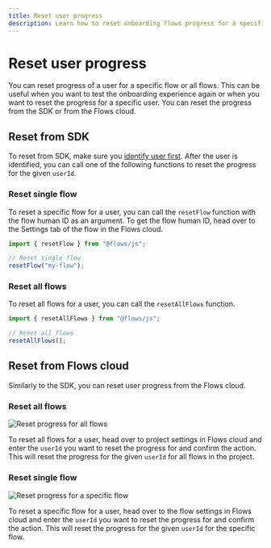 ```yaml
---
title: Reset user progress
description: Learn how to reset onboarding flows progress for a specific user.
---
```


# Reset user progress

You can reset progress of a user for a specific flow or all flows. This can be useful when you want to test the onboarding experience again or when you want to reset the progress for a specific user. You can reset the progress from the SDK or from the Flows cloud.

## Reset from SDK

To reset from SDK, make sure you [identify user first](/getting-started/identify-users). After the user is identified, you can call one of the following functions to reset the progress for the given `userId`.

### Reset single flow

To reset a specific flow for a user, you can call the `resetFlow` function with the flow human ID as an argument. To get the flow human ID, head over to the Settings tab of the flow in the Flows cloud.

```js
import { resetFlow } from "@flows/js";

// Reset single flow
resetFlow("my-flow");
```

### Reset all flows

To reset all flows for a user, you can call the `resetAllFlows` function.

```js
import { resetAllFlows } from "@flows/js";

// Reset all flows
resetAllFlows();
```

## Reset from Flows cloud

Similarly to the SDK, you can reset user progress from the Flows cloud.

### Reset all flows

![Reset progress for all flows](/project-setup/reset-all-flows.png)

To reset all flows for a user, head over to project settings in Flows cloud and enter the `userId` you want to reset the progress for and confirm the action. This will reset the progress for the given `userId` for all flows in the project.

### Reset single flow

![Reset progress for a specific flow](/project-setup/reset-single-flow.png)

To reset a specific flow for a user, head over to the flow settings in Flows cloud and enter the `userId` you want to reset the progress for and confirm the action. This will reset the progress for the given `userId` for the specific flow.
